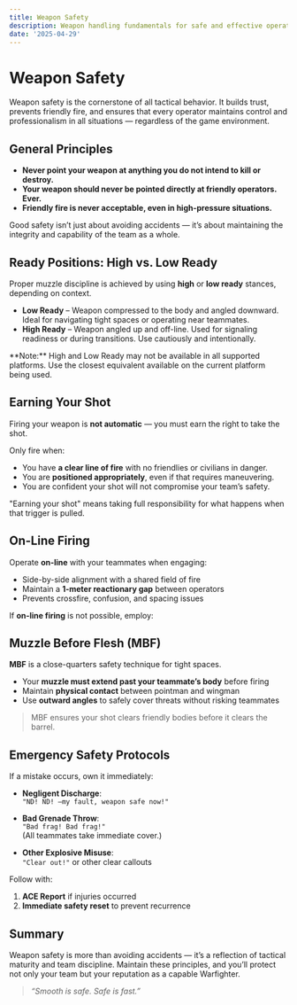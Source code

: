```yaml
---
title: Weapon Safety
description: Weapon handling fundamentals for safe and effective operation in all environments.
date: '2025-04-29'
---
```



# Weapon Safety

Weapon safety is the cornerstone of all tactical behavior. It builds trust, prevents friendly fire, and ensures that every operator maintains control and professionalism in all situations — regardless of the game environment.

## General Principles

- **Never point your weapon at anything you do not intend to kill or destroy.**
- **Your weapon should never be pointed directly at friendly operators. Ever.**
- **Friendly fire is never acceptable, even in high-pressure situations.**

Good safety isn’t just about avoiding accidents — it’s about maintaining the integrity and capability of the team as a whole.

## Ready Positions: High vs. Low Ready

Proper muzzle discipline is achieved by using **high** or **low ready** stances, depending on context.

- **Low Ready** – Weapon compressed to the body and angled downward. Ideal for navigating tight spaces or operating near teammates.
- **High Ready** – Weapon angled up and off-line. Used for signaling readiness or during transitions. Use cautiously and intentionally.

<Callout>
  **Note:** High and Low Ready may not be available in all supported platforms.
  Use the closest equivalent available on the current platform being used.
</Callout>

## Earning Your Shot

Firing your weapon is **not automatic** — you must earn the right to take the shot.

Only fire when:

- You have **a clear line of fire** with no friendlies or civilians in danger.
- You are **positioned appropriately**, even if that requires maneuvering.
- You are confident your shot will not compromise your team’s safety.

<Callout>
  "Earning your shot" means taking full responsibility for what happens when
  that trigger is pulled.
</Callout>

## On-Line Firing

Operate **on-line** with your teammates when engaging:

- Side-by-side alignment with a shared field of fire
- Maintain a **1-meter reactionary gap** between operators
- Prevents crossfire, confusion, and spacing issues

If **on-line firing** is not possible, employ:

## Muzzle Before Flesh (MBF)

**MBF** is a close-quarters safety technique for tight spaces.

- Your **muzzle must extend past your teammate’s body** before firing
- Maintain **physical contact** between pointman and wingman
- Use **outward angles** to safely cover threats without risking teammates

<MBFGallery />

> MBF ensures your shot clears friendly bodies before it clears the barrel.

## Emergency Safety Protocols

If a mistake occurs, own it immediately:

- **Negligent Discharge**:  
  `"ND! ND! —my fault, weapon safe now!"`

- **Bad Grenade Throw**:  
  `"Bad frag! Bad frag!"`  
  (All teammates take immediate cover.)

- **Other Explosive Misuse**:  
  `"Clear out!"` or other clear callouts

Follow with:

1. **ACE Report** if injuries occurred
2. **Immediate safety reset** to prevent recurrence

## Summary

Weapon safety is more than avoiding accidents — it’s a reflection of tactical maturity and team discipline. Maintain these principles, and you’ll protect not only your team but your reputation as a capable Warfighter.

> _“Smooth is safe. Safe is fast.”_
